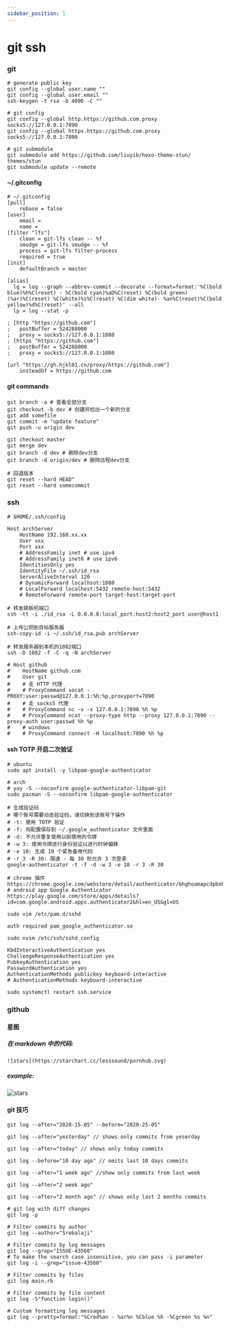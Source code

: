 ```yaml
---
sidebar_position: 1
---
```


# git ssh

### git

```shell
# generate public key
git config --global user.name ""
git config --global user.email ""
ssh-keygen -t rsa -b 4096 -C ""

# git config
git config --global http.https://github.com.proxy socks5://127.0.0.1:7890
git config --global https.https://github.com.proxy socks5://127.0.0.1:7890

# git submodule
git submodule add https://github.com/liuyib/hexo-theme-stun/ themes/stun
git submodule update --remote
```

#### ~/.gitconfig

```shell
# ~/.gitconfig
[pull]
	rebase = false
[user]
	email =
	name =
[filter "lfs"]
	clean = git-lfs clean -- %f
	smudge = git-lfs smudge -- %f
	process = git-lfs filter-process
	required = true
[init]
	defaultBranch = master

[alias]
  lg = log --graph --abbrev-commit --decorate --format=format:'%C(bold blue)%h%C(reset) - %C(bold cyan)%aD%C(reset) %C(bold green)(%ar)%C(reset) %C(white)%s%C(reset) %C(dim white)- %an%C(reset)%C(bold yellow)%d%C(reset)' --all
  lp = log --stat -p

; [http "https://github.com"]
; 	postBuffer = 524288000
; 	proxy = socks5://127.0.0.1:1080
; [https "https://github.com"]
; 	postBuffer = 524288000
; 	proxy = socks5://127.0.0.1:1080

[url "https://gh.hjkl01.cn/proxy/https://github.com"]
	insteadOf = https://github.com
```

#### git commands

```shell
git branch -a # 查看全部分支
git checkout -b dev # 创建并检出一个新的分支
git add somefile
git commit -m "update feature"
git push -u origin dev

git checkout master
git merge dev
git branch -d dev # 删除dev分支
git branch -d origin/dev # 删除远程dev分支

# 回退版本
git reset --hard HEAD^
git reset --hard somecommit
```

### ssh

```shell
# $HOME/.ssh/config

Host archServer
    HostName 192.168.xx.xx
    User xxx
    Port xxx
    # AddressFamily inet # use ipv4
    # AddressFamily inet6 # use ipv6
    IdentitiesOnly yes
    IdentityFile ~/.ssh/id_rsa
    ServerAliveInterval 120
    # DynamicForward localhsot:1080
    # LocalForward localhost:5432 remote-host:5432
    # RemoteForward remote-port target-host:target-port

# 转发跳板机端口
ssh -tt -i ./id_rsa -L 0.0.0.0:local_port:host2:host2_port user@host1

# 上传公钥到目标服务器
ssh-copy-id -i ~/.ssh/id_rsa.pub archServer

# 转发服务器到本机的1082端口
ssh -D 1082 -f -C -q -N archServer

# Host github
#    HostName github.com
#    User git
#    # 走 HTTP 代理
#    # ProxyCommand socat - PROXY:user:passwd@127.0.0.1:%h:%p,proxyport=7890
#    # 走 socks5 代理
#    # ProxyCommand nc -v -x 127.0.0.1:7890 %h %p
#    # ProxyCommand ncat --proxy-type http --proxy 127.0.0.1:7890 --proxy-auth user:passwd %h %p
#    # windows
#    # ProxyCommand connect -H localhost:7890 %h %p
```

#### ssh TOTP 开启二次验证

```shell
# ubuntu
sudo apt install -y libpam-google-authenticator

# arch
# yay -S --noconfirm google-authenticator-libpam-git
sudo pacman -S --noconfirm libpam-google-authenticator

# 生成验证码
# 哪个账号需要动态验证码，请切换到该账号下操作
# -t: 使用 TOTP 验证
# -f: 将配置保存到 ~/.google_authenticator 文件里面
# -d: 不允许重复使用以前使用的令牌
# -w 3: 使用令牌进行身份验证以进行时钟偏移
# -e 10: 生成 10 个紧急备用代码
# -r 3 -R 30: 限速 - 每 30 秒允许 3 次登录
google-authenticator -t -f -d -w 3 -e 10 -r 3 -R 30

# chrome 插件 https://chrome.google.com/webstore/detail/authenticator/bhghoamapcdpbohphigoooaddinpkbai
# android app Google Authenticator https://play.google.com/store/apps/details?id=com.google.android.apps.authenticator2&hl=en_US&gl=US

sudo vim /etc/pam.d/sshd

auth required pam_google_authenticator.so

sudo nvim /etc/ssh/sshd_config

KbdInteractiveAuthentication yes
ChallengeResponseAuthentication yes
PubkeyAuthentication yes
PasswordAuthentication yes
AuthenticationMethods publickey keyboard-interactive
# AuthenticationMethods keyboard-interactive

sudo systemctl restart ssh.service
```

### github

#### 星图

##### 在 markdown 中的代码:

```shell
![stars](https://starchart.cc/lesssound/pornhub.svg)
```

##### example:

![stars](https://starchart.cc/lesssound/pornhub.svg)

#### git 技巧

```shell
git log --after="2020-15-05" --before="2020-25-05"

git log --after="yesterday" // shows only commits from yeserday

git log --after="today" // shows only today commits

git log --before="10 day ago" // omits last 10 days commits

git log --after="1 week ago" //show only commits from last week

git log --after="2 week ago"

git log --after="2 month ago" // shows only last 2 months commits

# git log with diff changes
git log -p

# Filter commits by author
git log --author="Srebalaji"

# Filter commits by log messages
git log --grep="ISSUE-43560"
# To make the search case insensitive, you can pass -i parameter
git log -i --grep="issue-43560"

# Filter commits by files
git log main.rb

# Filter commits by file content
git log -S"function login()"

# Custom formatting log messages
git log --pretty=format:"%Cred%an - %ar%n %Cblue %h -%Cgreen %s %n"
```
